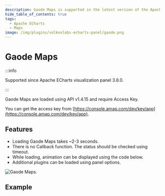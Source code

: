 ```yaml
---
description: Gaode Maps is supported in the latest version of the Apache ECharts Panel.
hide_table_of_contents: true
tags:
  - Apache ECharts
  - Maps
image: /img/plugins/volkovlabs-echarts-panel/gaode.png
---
```



# Gaode Maps

:::info

Supported since Apache ECharts visualization panel 3.8.0.

:::

Gaode Maps are loaded using API v1.4.15 and require Access Key.

You can get the access key from [https://console.amap.com/dev/key/app](https://console.amap.com/dev/key/app).

## Features

- Loading Gaode Maps takes ~2-3 seconds.
- There is no Callback function. The status should be checked using timeout.
- While loading, animation can be displayed using the code below.
- Additional plugins can be loaded using panel options.

<Image
  title="Gaode Maps."
  src="/img/plugins/volkovlabs-echarts-panel/gaode.png"
/>

## Example

<Code
  url="https://github.com/VolkovLabs/volkovlabs.io/blob/main/docs/volkovlabs-echarts-panel/maps/gaode.js"
  language="js"
/>
